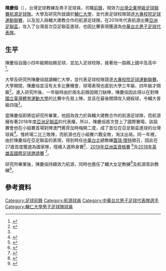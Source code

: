 {{Infobox football biography
| name        = 陳慶烜 <br> Ching-Hsuan Chen
| image       = 
| image_size  = 
| fullname    = 陳慶烜
| height      = {{height|m=1.84}}
| birth_date  = {{birth date and age|1990|9|12}}
| birth_place = {{TWN}}（[[中華民國|中華民國]]）
| position    = [[前鋒_(足球)|前鋒]]
| currentclub = [[航源足球隊|航源FC]]
| clubnumber  = 9
| years1 = 2018–
| clubs1 = [[航源足球隊|航源FC]]
| caps1  = 
| goals1 = 14
| nationalyears1 = 2018–
| nationalteam1  = [[中華台北男子足球代表隊|中華台北]]
| nationalcaps1  = 3
| nationalgoals1 = 0
| pcupdate =  2020年11月5日 (UTC)
| ntupdate = 2020年11月5日 (UTC)

}}

'''陳慶烜'''（{{bd|1990年|9月12日}}），台灣足球教練及男子足球員，司職[[前鋒_(足球)|前鋒]]，現效力[[台灣企業甲級足球聯賽|台灣企業甲級足球聯賽]][[航源足球隊|航源足球隊]]。大學及研究所就讀於[[輔仁大學|輔仁大學]]，並代表足球校隊競逐[[大專校院足球運動聯賽|大專校院足球運動聯賽]]，以及加入與輔大建教合作的航源足球隊。在2018年代表航源出賽[[亞洲足聯盃|亞洲足聯盃]]，攻入了台灣首次亞足聯盃進球，也因比賽表現獲選為[[中華台北男子足球代表隊|中華台北男子足球代表隊]]。

==生平==
陳慶烜自國小四年級開始踢足球，並加入足球校隊，接著他一路踢上國中及高中<ref name=FJU>{{Cite news|language=zh-hant|url=https://sportz.im/【動誌專訪】台灣足球新浪潮vol-2｜苦熬終成帥氣國/|title=【動誌專訪】台灣足球新浪潮vol.2｜苦熬終成帥氣國手 陳慶烜未完待續的足球夢|publisher=動誌|author=Andy|date=2018-04-27|accessdate=2020-10-27|archive-date=2020-11-07|archive-url=https://web.archive.org/web/20201107171005/https://sportz.im/%E3%80%90%E5%8B%95%E8%AA%8C%E5%B0%88%E8%A8%AA%E3%80%91%E5%8F%B0%E7%81%A3%E8%B6%B3%E7%90%83%E6%96%B0%E6%B5%AA%E6%BD%AEvol-2%EF%BD%9C%E8%8B%A6%E7%86%AC%E7%B5%82%E6%88%90%E5%B8%A5%E6%B0%A3%E5%9C%8B/|dead-url=no}}</ref>。

大學及研究所陳慶烜就讀輔仁大學，並代表足球校隊競逐[[大專校院足球運動聯賽|大專校院足球運動聯賽]]。大學期間，陳慶烜並沒有太多比賽機會，球場表現也直到大學三年級、四年級才開竅<ref>{{Cite news|language=zh-hant|url=https://tw.sports.yahoo.com/news/now%E7%90%83%E6%98%9F-%E5%9C%8B%E9%9A%9B%E8%B3%BD%E9%A6%96%E9%80%B2%E7%90%83-%E9%99%B3%E6%85%B6%E7%83%9C-27%E6%AD%B2%E6%88%91%E9%82%84%E6%9C%89%E5%9C%8B%E8%85%B3%E5%A4%A2-000000307.html|title=NOW球星／國際賽首進球 陳慶烜：27歲我還有國腳夢|publisher=今日新聞|via=Yahoo新聞|author=鍾東穎|date=2018-03-11|accessdate=2020-10-27|archive-date=2020-11-07|archive-url=https://web.archive.org/web/20201107171112/https://tw.sports.yahoo.com/news/now%E7%90%83%E6%98%9F-%E5%9C%8B%E9%9A%9B%E8%B3%BD%E9%A6%96%E9%80%B2%E7%90%83-%E9%99%B3%E6%85%B6%E7%83%9C-27%E6%AD%B2%E6%88%91%E9%82%84%E6%9C%89%E5%9C%8B%E8%85%B3%E5%A4%A2-000000307.html|dead-url=no}}</ref>。進入研究所後，一年級時由於兩名前鋒因開刀缺陣，陳慶烜因此得以在對陣[[國立臺灣體育運動大學|國立臺灣體育運動大學]]的比賽中先發上陣，並且在最後關頭攻入絕殺球，令輔大晉級四強<ref name=FJU />。

當陳慶烜即將從研究所畢業，他因為效力於與輔大建教合作的航源足球隊，而航源擁有著2018年度[[亞洲足聯盃|亞洲足聯盃]]的代表權。所以，陳慶烜首次登上了國際賽場，該屆賽會他在小組賽首場對陣澳門賓菲加時梅開二度，成了首位在亞足聯盃進球的台灣球員<ref>{{Cite news|language=zh-hant|url=https://www.upower.com.hk/article/169366-【亞協盃】輔大研究生錄台灣足壇亞協首球-陳慶烜|title=【亞協盃】輔大研究生錄台灣足壇亞協首球 陳慶烜：我們都希望給球探看到|publisher=Upower|author=馬菲爾|date=2018-03-08|accessdate=2020-10-27|archive-date=2020-11-07|archive-url=https://web.archive.org/web/20201107171156/https://www.upower.com.hk/article/169366-%E3%80%90%E4%BA%9E%E5%8D%94%E7%9B%83%E3%80%91%E8%BC%94%E5%A4%A7%E7%A0%94%E7%A9%B6%E7%94%9F%E9%8C%84%E5%8F%B0%E7%81%A3%E8%B6%B3%E5%A3%87%E4%BA%9E%E5%8D%94%E9%A6%96%E7%90%83-%E9%99%B3%E6%85%B6%E7%83%9C|dead-url=no}}</ref>。惟終場二比三敗陣，而航源也在小組賽六戰全敗，淘汰出局。同一年裡，由於陳慶烜在亞足聯盃的表現，得到時任[[中華台北男子足球代表隊|中華台北]]總教練[[蓋瑞·懷特|蓋瑞·懷特]]徵召，因此在27歲首度獲選為國家隊，陸續入選熱身賽<ref>{{Cite news|language=zh-hant|url=https://www.ltsports.com.tw/other/race/128747-27-2-1-fc|title=足球》中華男足今年首場熱身賽　27名球員輪番上場2比1小勝航源FC|publisher=麗台運動報|author=楊勝凱|date=2018-03-23|accessdate=2020-10-27|archive-date=2020-11-07|archive-url=https://web.archive.org/web/20201107171231/https://www.ltsports.com.tw/other/race/128747-27-2-1-fc|dead-url=no}}</ref>、[[2018年國際足總世界盃外圍賽_(亞洲區)|2019年亞洲盃資格賽]] <ref>{{Cite news|language=zh-hant|url=https://www.nownews.com/news/20180327/2724736/|title=亞洲盃／今晚出戰新加坡　王建明、陳慶烜首度入選中華隊|publisher=今日新聞|author=鍾東穎|date=2018-03-27|accessdate=2020-10-27|archive-date=2020-11-07|archive-url=https://web.archive.org/web/20201107171306/https://www.nownews.com/news/20180327/2724736/|dead-url=no}}</ref>及[[2018年英雄盃國際足球邀請賽|2018年英雄盃國際足球邀請賽]] <ref>{{Cite news|language=zh-hant|url=https://sports.ettoday.net/news/1179033|title=老菜鳥陳慶烜戰印度英雄盃　目標取得個人國家隊首進球|publisher=ETtoday|author=張克銘|date=2018-05-28|accessdate=2020-10-27|archive-date=2020-11-07|archive-url=https://web.archive.org/web/20201107171408/https://sports.ettoday.net/news/1179033|dead-url=no}}</ref>。

研究所畢業後，陳慶烜持續效力航源，同時也擔任了輔大女足教練<ref>{{Cite news|language=zh-hant|url=https://sports.ettoday.net/news/1330914|title=大專足聯／輔大轉型職業預備隊　瞄準亞足聯盃奪勝|publisher=ETtoday|author=林育正|date=2018-12-14|accessdate=2020-10-27|archive-date=2020-11-07|archive-url=https://web.archive.org/web/20201107171518/https://sports.ettoday.net/news/1330914|dead-url=no}}</ref>及航源青訓教練<ref>{{Cite news|language=zh-hant|url=https://udn.com/news/story/7005/4537405|title=足球／陳慶烜領青訓 邁向職業級|publisher=聯合報|via=聯合新聞網|author=毛琬婷|date=2020-05-03|accessdate=2020-10-27|archive-date=2020-11-07|archive-url=https://web.archive.org/web/20201107171643/https://udn.com/news/story/7005/4537405|dead-url=no}}</ref>。

==參考資料==
{{reflist}}

[[Category:足球前鋒|Category:足球前鋒]]
[[Category:航源球員|Category:航源球員]]
[[Category:中華台北男子足球代表隊選手|Category:中華台北男子足球代表隊選手]]
[[Category:輔仁大學男子足球隊球員|Category:輔仁大學男子足球隊球員]]